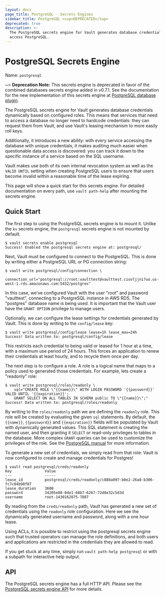 ```yaml
---
layout: docs
page_title: PostgreSQL - Secrets Engines
sidebar_title: PostgreSQL <sup>DEPRECATED</sup>
deprecated: true
description: >-
  The PostgreSQL secrets engine for Vault generates database credentials to
  access PostgreSQL.
---
```


# PostgreSQL Secrets Engine

Name: `postgresql`

~> **Deprecation Note:** This secrets engine is deprecated in favor of the
combined databases secrets engine added in v0.7.1. See the documentation for
the new implementation of this secrets engine at
[PostgreSQL database plugin](/vault/docs/secrets/databases/postgresql).

The PostgreSQL secrets engine for Vault generates database credentials
dynamically based on configured roles. This means that services that need
to access a database no longer need to hardcode credentials: they can request
them from Vault, and use Vault's leasing mechanism to more easily roll keys.

Additionally, it introduces a new ability: with every service accessing
the database with unique credentials, it makes auditing much easier when
questionable data access is discovered: you can track it down to the specific
instance of a service based on the SQL username.

Vault makes use both of its own internal revocation system as well as the
`VALID UNTIL` setting when creating PostgreSQL users to ensure that users
become invalid within a reasonable time of the lease expiring.

This page will show a quick start for this secrets engine. For detailed documentation
on every path, use `vault path-help` after mounting the secrets engine.

## Quick Start

The first step to using the PostgreSQL secrets engine is to mount it. Unlike the
`kv` secrets engine, the `postgresql` secrets engine is not mounted by default.

```text
$ vault secrets enable postgresql
Success! Enabled the postgresql secrets engine at: postgresql/
```

Next, Vault must be configured to connect to the PostgreSQL. This is done by
writing either a PostgreSQL URL or PG connection string:

```text
$ vault write postgresql/config/connection \
    connection_url="postgresql://root:vaulttest@vaulttest.ciuvljjni7uo.us-west-1.rds.amazonaws.com:5432/postgres"
```

In this case, we've configured Vault with the user "root" and password "vaulttest",
connecting to a PostgreSQL instance in AWS RDS. The "postgres" database name is being used.
It is important that the Vault user have the `GRANT OPTION` privilege to manage users.

Optionally, we can configure the lease settings for credentials generated
by Vault. This is done by writing to the `config/lease` key:

```
$ vault write postgresql/config/lease lease=1h lease_max=24h
Success! Data written to: postgresql/config/lease
```

This restricts each credential to being valid or leased for 1 hour
at a time, with a maximum use period of 24 hours. This forces an
application to renew their credentials at least hourly, and to recycle
them once per day.

The next step is to configure a role. A role is a logical name that maps
to a policy used to generated those credentials. For example, lets create
a "readonly" role:

```text
$ vault write postgresql/roles/readonly \
    sql="CREATE ROLE \"{{name}}\" WITH LOGIN PASSWORD '{{password}}' VALID UNTIL '{{expiration}}';
    GRANT SELECT ON ALL TABLES IN SCHEMA public TO \"{{name}}\";"
Success! Data written to: postgresql/roles/readonly
```

By writing to the `roles/readonly` path we are defining the `readonly` role.
This role will be created by evaluating the given `sql` statements. By
default, the `{{name}}`, `{{password}}` and `{{expiration}}` fields will be populated by
Vault with dynamically generated values. This SQL statement is creating
the named user, and then granting it `SELECT` or read-only privileges
to tables in the database. More complex `GRANT` queries can be used to
customize the privileges of the role. See the [PostgreSQL manual](http://www.postgresql.org/docs/9.4/static/sql-grant.html)
for more information.

To generate a new set of credentials, we simply read from that role:
Vault is now configured to create and manage credentials for Postgres!

```text
$ vault read postgresql/creds/readonly
Key               Value
---               -----
lease_id          postgresql/creds/readonly/c888a097-b0e2-26a8-b306-fc7c84b98f07
lease_duration    3600
password          34205e88-0de1-68b7-6267-72d8e32c5d3d
username          root-1430162075-7887
```

By reading from the `creds/readonly` path, Vault has generated a new
set of credentials using the `readonly` role configuration. Here we
see the dynamically generated username and password, along with a one
hour lease.

Using ACLs, it is possible to restrict using the postgresql secrets engine such
that trusted operators can manage the role definitions, and both
users and applications are restricted in the credentials they are
allowed to read.

If you get stuck at any time, simply run `vault path-help postgresql` or with a
subpath for interactive help output.

## API

The PostgreSQL secrets engine has a full HTTP API. Please see the
[PostgreSQL secrets engine API](/api/secret/postgresql) for more
details.
